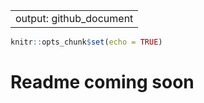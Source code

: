 
---
output: github_document
---


```r
knitr::opts_chunk$set(echo = TRUE)
```

# Readme coming soon
